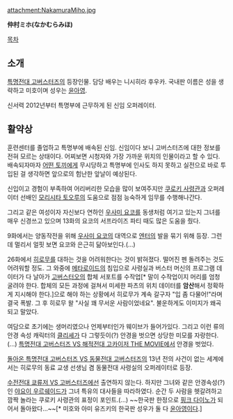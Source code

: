 attachment:NakamuraMiho.jpg

'''仲村ミホ(なかむらみほ)'''

[[목차]]
== 소개 ==
[[특명전대 고버스터즈]]의 등장인물. 담당 배우는 니시히라 후우카. 국내판 이름은 성을 생략하고 미호이며 성우는 [[윤아영]].

신서력 2012년부터 특명부에 근무하게 된 신임 오퍼레이터.

== 활약상 ==
훈련센터를 졸업하고 특명부에 배속된 신임. 신임이다 보니 고버스터즈에 대한 정보를 전혀 모르는 상태이다. 어찌보면 시청자와 가장 가까운 위치의 인물이라고 할 수 있다. 배속되자마자 [[우사다 레터스|어떤 토끼]]에게 무시당하고 특명부에 인사도 하지 못하고 실전으로 바로 투입된 걸 생각하면 앞으로의 험난한 앞날이 예상된다.

신입이고 경험이 부족하여 어리버리한 모습을 많이 보여주지만 [[쿠로키 타케시|쿠로키 사령관]]과 오퍼레이터 선배인 [[모리시타 토오루]]의 도움으로 점점 능숙하게 임무를 수행해나간다.

그리고 같은 여성이자 자신보다 연하인 [[우사미 요코]]를 동생처럼 여기고 있는지 그녀를 매우 신경쓰고 있으며 13화의 요코의 서프라이즈 파티 때도 많은 도움을 줬다.

9화에서는 양동작전을 위해 [[우사미 요코]]의 대역으로 [[엔터(특명전대 고버스터즈)|엔터]]의 발을 묶기 위해 등장. 그런데 멀리서 얼핏 보면 요코와 은근히 닮아보인다.(...)

26화에서 [[사쿠라다 히로무|히로무]]를 대하는 것을 어려워한다는 것이 밝혀졌다. 떨어진 펜 돌려주는 것도 어려워할 정도. 그 와중에 [[메타로이드]]의 침입으로 사령실과 버스터 머신의 프로그램 데이터가 다 날아가 [[고버스터오]]의 합체 서포트를 수작업[* 말이 수작업이지 머리를 엄청 굴려야 한다. 합체의 모든 과정에 걸쳐서 미세한 파츠의 위치 데이터를 '''암산'''해서 정확하게 지시해야 한다.]으로 해야 하는 상황에서 히로무가 계속 갈구자 "입 좀 다물어!"라며 결국 폭발. 그 후 히로무 왈 "사실 꽤 무서운 사람이었네요". 불운하게도 이미지가 왜곡되고 말았다.

여담으로 초기에는 생머리였으나 언제부터인가 웨이브가 들어가있다. 그리고 이런 류의 안경 속성 캐릭터의 [[클리셰]]가 다 그렇듯이(?) 안경을 벗으면 상당한 미모를 자랑한다.(...) [[특명전대 고버스터즈 VS 해적전대 고카이저 THE MOVIE]]에서 안경을 벗었다. 

[[돌아온 특명전대 고버스터즈 VS 동물전대 고버스터즈]]의 13년 전의 사건이 없는 세계에서는 히로무의 동료 교생 선생님 겸 동물전대 사령실의 오퍼레이터로 등장.

[[수전전대 쿄류저 VS 고버스터즈]]에선 출연하지 않는다. 하지만 그녀와 같은 안경속성(?)인 [[야요이 우르쉐이드]]가 그녀 특유의 대사들을 따라하였다. 순간 두 사람을 헷갈려하고 깜짝 놀라는 쿠로키 사령관의 표정이 포인트.(...) ~~한국판 한정으로 [[아미 유즈키|핑크 다이노]]가 되어서 돌아왔다...~~[* 미호와 아미 유즈키의 한국판 성우가 둘 다 [[윤아영]]이다.]
